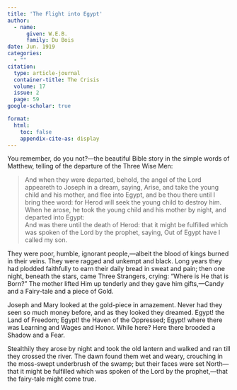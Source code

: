 ```yaml
---
title: 'The Flight into Egypt'
author:
  - name:
      given: W.E.B.
      family: Du Bois
date: Jun. 1919
categories: 
  - ""
citation: 
  type: article-journal
  container-title: The Crisis
  volume: 17
  issue: 2
  page: 59
google-scholar: true

format:
  html:
    toc: false
    appendix-cite-as: display
---
```


You remember, do you not?---the beautiful Bible story in the simple words of Matthew, telling of the departure of the Three Wise Men:

> And when they were departed, behold, the angel of the Lord appeareth to Joseph in a dream, saying, Arise, and take the young child and his mother, and flee into Egypt, and be thou there until I bring thee word: for Herod will seek the young child to destroy him.    
> When he arose, he took the young child and his mother by night, and departed into Egypt:    
> And was there until the death of Herod: that it might be fulfilled which was spoken of the Lord by the prophet, saying, Out of Egypt have I called my son.

They were poor, humble, ignorant people,—albeit the blood of kings burned in their veins. They were ragged and unkempt and black. Long years they had plodded faithfully to earn their daily bread in sweat and pain; then one night, beneath the stars, came Three Strangers, crying: "Where is He that is Born?" The mother lifted Him up tenderly and they gave him gifts,—Candy and a Fairy-tale and a piece of Gold.

Joseph and Mary looked at the gold-piece in amazement. Never had they seen so much money before, and as they looked they dreamed. Egypt! the Land of Freedom; Egypt! the Haven of the Oppressed; Egypt! where there was Learning and Wages and Honor. While here? Here there brooded a Shadow and a Fear.

Stealthily they arose by night and took the old lantern and walked and ran till they crossed the river. The dawn found them wet and weary, crouching in the moss-swept underbrush of the swamp; but their faces were set North—that it might be fulfilled which was spoken of the Lord by the prophet,—that the fairy-tale might come true.